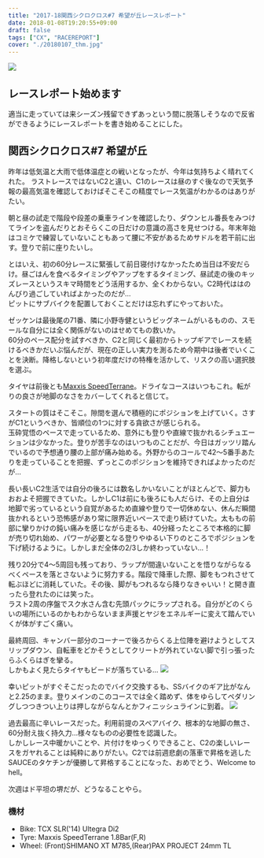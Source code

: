 ---
title: "2017-18関西シクロクロス#7 希望が丘レースレポート"
date: 2018-01-08T19:20:55+09:00
draft: false
tags: ["CX", "RACEREPORT"]
cover: "./20180107_thm.jpg"
---

![ ](./20180107_thm.jpg)

## レースレポート始めます

適当に走っていては来シーズン残留できずあっという間に脱落しそうなので反省ができるようにレースレポートを書き始めることにした。

## 関西シクロクロス#7 希望が丘

昨年は低気温と大雨で低体温症との戦いとなったが、今年は気持ちよく晴れてくれた。
ラストレースではないC2と違い、C1のレースは昼のすぐ後なので天気予報の最高気温を確認しておけばそこそこの精度でレース気温がわかるのはありがたい。

朝と昼の試走で階段や段差の乗車ラインを確認したり、ダウンヒル番長をみつけてラインを盗んだりとおそらくこの日だけの意識の高さを見せつける。年末年始はコミケで練習していないこともあって腰に不安があるためサドルを若干前に出す。登りで前に座りたいし。

とはいえ、初の60分レースに緊張して前日寝付けなかったため当日は不安だらけ。昼ごはんを食べるタイミングやアップをするタイミング、昼試走の後のキッズレースというスキマ時間をどう活用するか、全くわからない。C2時代ははのんびり過ごしていればよかったのだが…\
ピットにサブバイクを配置しておくことだけは忘れずにやっておいた。

ゼッケンは最後尾の71番、隣に小野寺健というビッグネームがいるものの、スモールな自分には全く関係がないのはせめてもの救いか。\
60分のペース配分を試すべきか、C2と同じく最初からトップギアでレースを続けるべきかだいぶ悩んだが、現在の正しい実力を測るため今期中は後者でいくことを決断。降格しないという初年度だけの特権を活かして、リスクの高い選択肢を選ぶ。

タイヤは前後とも[Maxxis SpeedTerrane](http://amzn.to/2Fd1SiG)。ドライなコースはいつもこれ。転がりの良さが地脚のなさをカバーしてくれると信じて。

スタートの質はそこそこ。隙間を選んで積極的にポジションを上げていく。さすがC1というべきか、皆順位の1つに対する貪欲さが感じられる。\
玉砕覚悟のペースで走っているため、意外にも登りや直線で抜かれるシチュエーションは少なかった。登りが苦手なのはいつものことだが、今日はガッツリ踏んでいるので予想通り腰の上部が痛み始める。外野からのコールで42〜5番手あたりを走っていることを把握、ずっとこのポジションを維持できればよかったのだが…

長い長いC2生活では自分の後ろには数名しかいないことがほとんどで、脚力もおおよそ把握できていた。しかしC1は前にも後ろにも人だらけ、その上自分は地脚で劣っているという自覚があるため直線や登りで一切休めない、休んだ瞬間抜かれるという恐怖感があり常に限界近いペースで走り続けていた。太ももの前部に攣りかけの鈍い痛みを感じながら走るも、40分経ったところで本格的に脚が売り切れ始め、パワーが必要となる登りやゆるい下りのところでポジションを下げ続けるように。しかしまだ全体の2/3しか終わっていない…！

残り20分で4〜5周回も残っており、ラップが間違いないことを悟りながらなるべくペースを落とさないように努力する。階段で降車した際、脚をもつれさせて転ぶほどに消耗していた。その後、脚がもつれるなら降りなきゃいい！と開き直ったら登れたのには笑った。\
ラスト2周の序盤でスク水さん含む先頭パックにラップされる。自分がどのくらいの場所にいるのかもわからないまま声援とヤジをエネルギーに変えて踏んでいくが体がすごく痛い。

最終周回、キャンバー部分のコーナーで後ろからくる上位陣を避けようとしてスリップダウン、自転車をどかそうとしてクリートが外れていない脚で引っ張ったらふくらはぎを攣る。\
しかもよく見たらタイヤもビードが落ちている…
![ ](./20180107_flat.jpg)

幸いピットがすぐそこだったのでバイク交換するも、SSバイクのギア比がなんと2.25のまま。登りメインのこのコースでは全く踏めず、体をゆらしてペダリングしつつきつい上りは押しながらなんとかフィニッシュラインに到着。
![ ](./20180107_goal.jpg)

過去最高に辛いレースだった。利用前提のスペアバイク、根本的な地脚の無さ、60分耐え抜く持久力…様々なものの必要性を認識した。\
しかしレース中暖かいことや、片付けをゆっくりできること、C2の楽しいレースをガヤれることは純粋にありがたい。C2では前週悲劇の落車で昇格を逃したSAUCEのタケチンが優勝して昇格することになった、おめでとう、Welcome to hell。

次週はド平坦の堺だが、どうなることやら。

### 機材

- Bike: TCX SLR('14) Ultegra Di2
- Tyre: Maxxis SpeedTerrane 1.8Bar(F,R)
- Wheel: (Front)SHIMANO XT M785,(Rear)PAX PROJECT 24mm TL

